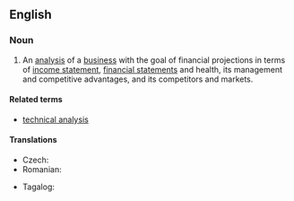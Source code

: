 ==English==
{{wikipedia}}

===Noun===
{{en-noun|~|fundamental analyses}}

# {{lb|en|finance}} An [[analysis]] of a [[business]] with the goal of financial projections in terms of [[income statement]], [[financial statement]]s and health, its management and competitive advantages, and its competitors and markets.

====Related terms====
* [[technical analysis]]

====Translations====
{{trans-top|analysis}}
* Czech: {{t|cs|fundamentální analýza|f}}
* Romanian: {{t|ro|analiză fundamentală}}
{{trans-mid}}
* Tagalog: {{t|tl|batayang suri}}
{{trans-bottom}}